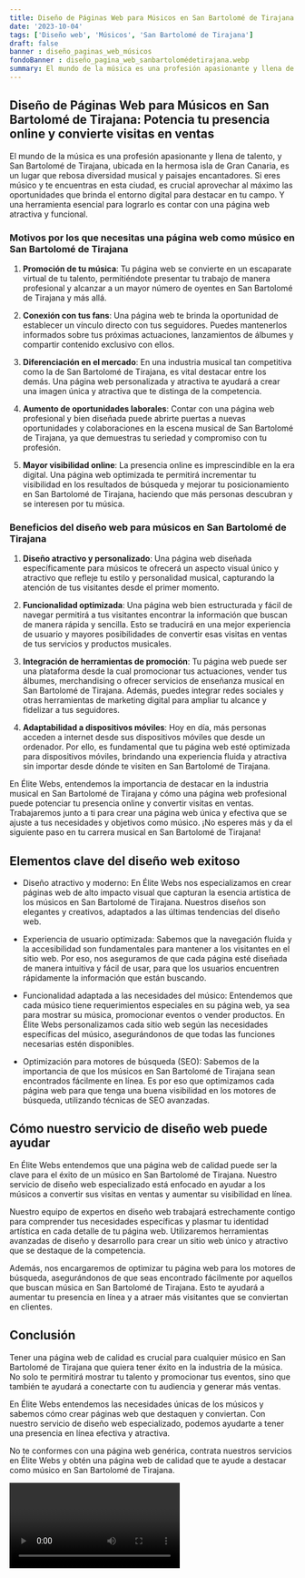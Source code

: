 ```yaml
---
title: Diseño de Páginas Web para Músicos en San Bartolomé de Tirajana
date: '2023-10-04'
tags: ['Diseño web', 'Músicos', 'San Bartolomé de Tirajana']
draft: false
banner : diseño_paginas_web_músicos
fondoBanner : diseño_pagina_web_sanbartolomédetirajana.webp
summary: El mundo de la música es una profesión apasionante y llena de talento, y San Bartolomé de Tirajana, ubicada en la hermosa isla de Gran Canaria, es un lugar que rebosa diversidad musical y paisajes encantadores. Si eres músico y te encuentras en esta ciudad, es crucial aprovechar al máximo las oportunidades que brinda el entorno digital para destacar en tu campo. Y una herramienta esencial para lograrlo es contar con una página web atractiva y funcional.
---
```


## Diseño de Páginas Web para Músicos en San Bartolomé de Tirajana: Potencia tu presencia online y convierte visitas en ventas

El mundo de la música es una profesión apasionante y llena de talento, y San Bartolomé de Tirajana, ubicada en la hermosa isla de Gran Canaria, es un lugar que rebosa diversidad musical y paisajes encantadores. Si eres músico y te encuentras en esta ciudad, es crucial aprovechar al máximo las oportunidades que brinda el entorno digital para destacar en tu campo. Y una herramienta esencial para lograrlo es contar con una página web atractiva y funcional.

### Motivos por los que necesitas una página web como músico en San Bartolomé de Tirajana

1. **Promoción de tu música**: Tu página web se convierte en un escaparate virtual de tu talento, permitiéndote presentar tu trabajo de manera profesional y alcanzar a un mayor número de oyentes en San Bartolomé de Tirajana y más allá.

2. **Conexión con tus fans**: Una página web te brinda la oportunidad de establecer un vínculo directo con tus seguidores. Puedes mantenerlos informados sobre tus próximas actuaciones, lanzamientos de álbumes y compartir contenido exclusivo con ellos.

3. **Diferenciación en el mercado**: En una industria musical tan competitiva como la de San Bartolomé de Tirajana, es vital destacar entre los demás. Una página web personalizada y atractiva te ayudará a crear una imagen única y atractiva que te distinga de la competencia.

4. **Aumento de oportunidades laborales**: Contar con una página web profesional y bien diseñada puede abrirte puertas a nuevas oportunidades y colaboraciones en la escena musical de San Bartolomé de Tirajana, ya que demuestras tu seriedad y compromiso con tu profesión.

5. **Mayor visibilidad online**: La presencia online es imprescindible en la era digital. Una página web optimizada te permitirá incrementar tu visibilidad en los resultados de búsqueda y mejorar tu posicionamiento en San Bartolomé de Tirajana, haciendo que más personas descubran y se interesen por tu música.

### Beneficios del diseño web para músicos en San Bartolomé de Tirajana

1. **Diseño atractivo y personalizado**: Una página web diseñada específicamente para músicos te ofrecerá un aspecto visual único y atractivo que refleje tu estilo y personalidad musical, capturando la atención de tus visitantes desde el primer momento.

2. **Funcionalidad optimizada**: Una página web bien estructurada y fácil de navegar permitirá a tus visitantes encontrar la información que buscan de manera rápida y sencilla. Esto se traducirá en una mejor experiencia de usuario y mayores posibilidades de convertir esas visitas en ventas de tus servicios y productos musicales.

3. **Integración de herramientas de promoción**: Tu página web puede ser una plataforma desde la cual promocionar tus actuaciones, vender tus álbumes, merchandising o ofrecer servicios de enseñanza musical en San Bartolomé de Tirajana. Además, puedes integrar redes sociales y otras herramientas de marketing digital para ampliar tu alcance y fidelizar a tus seguidores.

4. **Adaptabilidad a dispositivos móviles**: Hoy en día, más personas acceden a internet desde sus dispositivos móviles que desde un ordenador. Por ello, es fundamental que tu página web esté optimizada para dispositivos móviles, brindando una experiencia fluida y atractiva sin importar desde dónde te visiten en San Bartolomé de Tirajana.

En Élite Webs, entendemos la importancia de destacar en la industria musical en San Bartolomé de Tirajana y cómo una página web profesional puede potenciar tu presencia online y convertir visitas en ventas. Trabajaremos junto a ti para crear una página web única y efectiva que se ajuste a tus necesidades y objetivos como músico. ¡No esperes más y da el siguiente paso en tu carrera musical en San Bartolomé de Tirajana!

<GifSeo />

<Cta />

## Elementos clave del diseño web exitoso

- Diseño atractivo y moderno: En Élite Webs nos especializamos en crear páginas web de alto impacto visual que capturan la esencia artística de los músicos en San Bartolomé de Tirajana. Nuestros diseños son elegantes y creativos, adaptados a las últimas tendencias del diseño web.

- Experiencia de usuario optimizada: Sabemos que la navegación fluida y la accesibilidad son fundamentales para mantener a los visitantes en el sitio web. Por eso, nos aseguramos de que cada página esté diseñada de manera intuitiva y fácil de usar, para que los usuarios encuentren rápidamente la información que están buscando.

- Funcionalidad adaptada a las necesidades del músico: Entendemos que cada músico tiene requerimientos especiales en su página web, ya sea para mostrar su música, promocionar eventos o vender productos. En Élite Webs personalizamos cada sitio web según las necesidades específicas del músico, asegurándonos de que todas las funciones necesarias estén disponibles.

- Optimización para motores de búsqueda (SEO): Sabemos de la importancia de que los músicos en San Bartolomé de Tirajana sean encontrados fácilmente en línea. Es por eso que optimizamos cada página web para que tenga una buena visibilidad en los motores de búsqueda, utilizando técnicas de SEO avanzadas.

## Cómo nuestro servicio de diseño web puede ayudar

En Élite Webs entendemos que una página web de calidad puede ser la clave para el éxito de un músico en San Bartolomé de Tirajana. Nuestro servicio de diseño web especializado está enfocado en ayudar a los músicos a convertir sus visitas en ventas y aumentar su visibilidad en línea.

Nuestro equipo de expertos en diseño web trabajará estrechamente contigo para comprender tus necesidades específicas y plasmar tu identidad artística en cada detalle de tu página web. Utilizaremos herramientas avanzadas de diseño y desarrollo para crear un sitio web único y atractivo que se destaque de la competencia.

Además, nos encargaremos de optimizar tu página web para los motores de búsqueda, asegurándonos de que seas encontrado fácilmente por aquellos que buscan música en San Bartolomé de Tirajana. Esto te ayudará a aumentar tu presencia en línea y a atraer más visitantes que se conviertan en clientes.

## Conclusión

Tener una página web de calidad es crucial para cualquier músico en San Bartolomé de Tirajana que quiera tener éxito en la industria de la música. No solo te permitirá mostrar tu talento y promocionar tus eventos, sino que también te ayudará a conectarte con tu audiencia y generar más ventas.

En Élite Webs entendemos las necesidades únicas de los músicos y sabemos cómo crear páginas web que destaquen y conviertan. Con nuestro servicio de diseño web especializado, podemos ayudarte a tener una presencia en línea efectiva y atractiva.

No te conformes con una página web genérica, contrata nuestros servicios en Élite Webs y obtén una página web de calidad que te ayude a destacar como músico en San Bartolomé de Tirajana.

<Video />

<CtaBot job='Músicos' city='San Bartolomé de Tirajana'/>

<Gmaps query='San Bartolomé de Tirajana+españa+maps' />